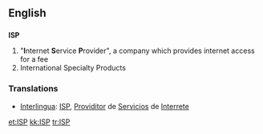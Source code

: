 ==English==
==={{abbreviation}}===
'''ISP'''

# "'''I'''nternet '''S'''ervice '''P'''rovider", a company which provides internet access for a fee
# International Specialty Products


=== Translations ===
*[[Interlingua]]: [[ISP]], [[Providitor]]  de [[Servicios]] de [[Interrete]]

[[et:ISP]]
[[kk:ISP]]
[[tr:ISP]]